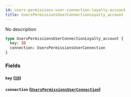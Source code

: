 ```yaml
---
id: users-permissions-user-connection-loyalty-account
title: UsersPermissionsUserConnectionLoyalty_account
---
```


No description

```graphql
type UsersPermissionsUserConnectionLoyalty_account {
  key: ID
  connection: UsersPermissionsUserConnection
}
```

### Fields

#### `key` ([`ID`](/v1/scalars/id))

#### `connection` ([`UsersPermissionsUserConnection`](/v1/objects/users-permissions-user-connection))
